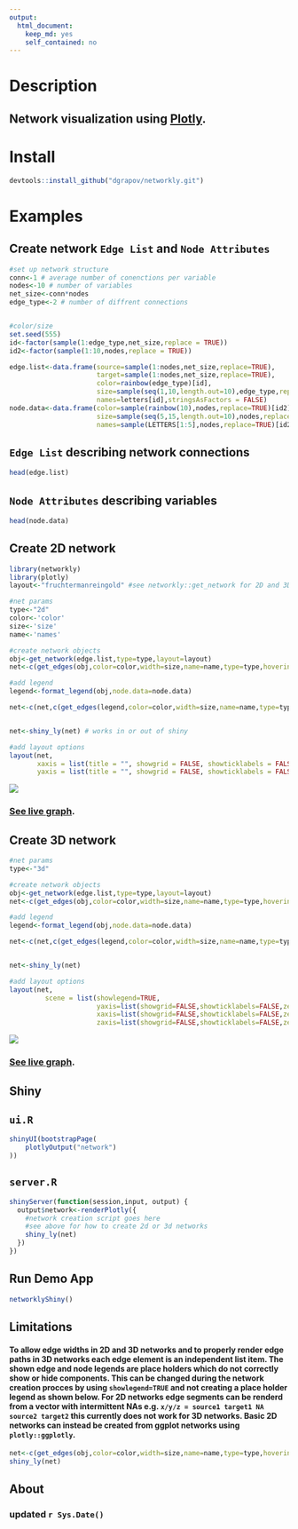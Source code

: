 ```yaml
---
output: 
  html_document: 
    keep_md: yes
    self_contained: no
---
```


# Description
## Network visualization using [Plotly](https://github.com/ropensci/plotly).

# Install
```r
devtools::install_github("dgrapov/networkly.git")
```

# Examples
## Create network `Edge List` and `Node Attributes`
```r
#set up network structure
conn<-1 # average number of conenctions per variable
nodes<-10 # number of variables
net_size<-conn*nodes
edge_type<-2 # number of diffrent connections


#color/size
set.seed(555)
id<-factor(sample(1:edge_type,net_size,replace = TRUE))
id2<-factor(sample(1:10,nodes,replace = TRUE))

edge.list<-data.frame(source=sample(1:nodes,net_size,replace=TRUE),
                      target=sample(1:nodes,net_size,replace=TRUE),
                      color=rainbow(edge_type)[id],
                      size=sample(seq(1,10,length.out=10),edge_type,replace=TRUE)[id],
                      names=letters[id],stringsAsFactors = FALSE)
node.data<-data.frame(color=sample(rainbow(10),nodes,replace=TRUE)[id2],
                      size=sample(seq(5,15,length.out=10),nodes,replace=TRUE)[id2],
                      names=sample(LETTERS[1:5],nodes,replace=TRUE)[id2],stringsAsFactors = FALSE)
```
## `Edge List` describing network connections
```r
head(edge.list)
```

## `Node Attributes` describing variables
```r
head(node.data)
```

## Create 2D network
```r
library(networkly)
library(plotly)
layout<-"fruchtermanreingold" #see networkly::get_network for 2D and 3D options

#net params
type<-"2d"
color<-'color'
size<-'size'
name<-'names'

#create network objects
obj<-get_network(edge.list,type=type,layout=layout)
net<-c(get_edges(obj,color=color,width=size,name=name,type=type,hoverinfo="none",showlegend=FALSE),get_nodes(obj,node.data,color=color,size=size,name=name,type=type,hoverinfo="name",showlegend=FALSE))

#add legend
legend<-format_legend(obj,node.data=node.data)

net<-c(net,c(get_edges(legend,color=color,width=size,name=name,type=type,hoverinfo="none",showlegend=TRUE),get_nodes(legend,node.data=legend$node.data,color=color,size=size,name=name,type=type,hoverinfo="name",showlegend=TRUE)))


net<-shiny_ly(net) # works in or out of shiny

#add layout options
layout(net,
       xaxis = list(title = "", showgrid = FALSE, showticklabels = FALSE, zeroline = FALSE, hoverformat = '.2f'),
       yaxis = list(title = "", showgrid = FALSE, showticklabels = FALSE, zeroline = FALSE, hoverformat = '.2f'))

```

![](inst/www/img/2dnetwork.png)

### [See live graph](http://dgrapov.github.io/networkly/).

## Create 3D network
```r

#net params
type<-"3d"

#create network objects
obj<-get_network(edge.list,type=type,layout=layout)
net<-c(get_edges(obj,color=color,width=size,name=name,type=type,hoverinfo="none",showlegend=FALSE),get_nodes(obj,node.data,color=color,size=size,name=name,type=type,hoverinfo="name",showlegend=FALSE))

#add legend
legend<-format_legend(obj,node.data=node.data)

net<-c(net,c(get_edges(legend,color=color,width=size,name=name,type=type,hoverinfo="none",showlegend=TRUE),get_nodes(legend,node.data=legend$node.data,color=color,size=size,name=name,type=type,hoverinfo="name",showlegend=TRUE)))


net<-shiny_ly(net) 

#add layout options
layout(net,
         scene = list(showlegend=TRUE,
                      yaxis=list(showgrid=FALSE,showticklabels=FALSE,zeroline=FALSE,title=""),
                      xaxis=list(showgrid=FALSE,showticklabels=FALSE,zeroline=FALSE,title=""),
                      zaxis=list(showgrid=FALSE,showticklabels=FALSE,zeroline=FALSE,title="")))

```

![](inst/www/img/3dnetwork.png)

### [See live graph](http://dgrapov.github.io/networkly/).

## Shiny
## `ui.R`
```r
shinyUI(bootstrapPage(
    plotlyOutput("network")
))

```
## `server.R` 
```r
shinyServer(function(session,input, output) {
  output$network<-renderPlotly({
    #network creation script goes here
    #see above for how to create 2d or 3d networks
    shiny_ly(net)
  })
})
```
## Run Demo App
```r
networklyShiny()
```

## Limitations
#### To allow edge widths in 2D and 3D networks and to properly render edge paths in 3D networks each edge element is an independent list item. The shown edge and node legends are place holders which do not correctly show or hide components. This can be changed during the network creation procces by using `showlegend=TRUE` and not creating a place holder legend as shown below. For 2D networks edge segments can be renderd from a vector with intermittent NAs e.g. `x/y/z = source1 target1 NA source2 target2` this currently does not work for 3D networks. Basic 2D networks can instead be created from ggplot networks using `plotly::ggplotly`.
```r
net<-c(get_edges(obj,color=color,width=size,name=name,type=type,hoverinfo="none",showlegend=TRUE),get_nodes(obj,node.data,color=color,size=size,name=name,type=type,hoverinfo="name",showlegend=TRUE))
shiny_ly(net)
```  

## About
### updated `r Sys.Date()`



